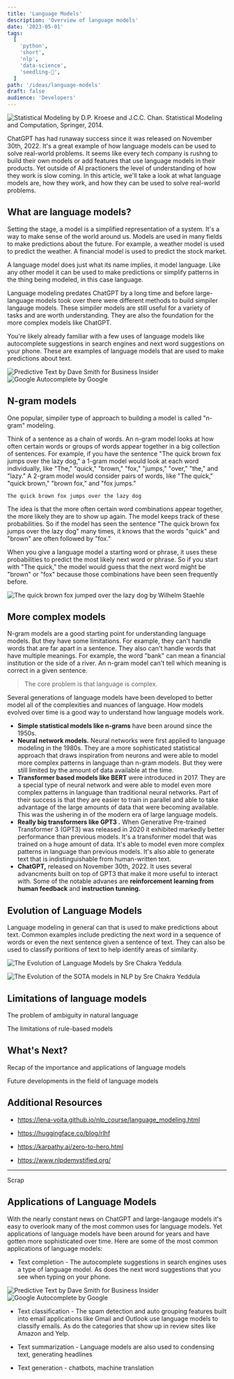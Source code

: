 ```yaml
---
title: 'Language Models'
description: 'Overview of language models'
date: '2023-05-01'
tags:
  [
    'python',
    'short',
    'nlp',
    'data-science',
    'seedling-🌱',
  ]
path: '/ideas/language-models'
draft: false
audience: 'Developers'
---
```


![Statistical Modeling by D.P. Kroese and J.C.C. Chan. Statistical Modeling and Computation,
Springer, 2014.](statistical-modeling.jpg)

ChatGPT has had runaway success since it was released on November 30th, 2022. It's a great example of how language models can be used to solve real-world problems. It seems like every tech company is rushng to build their own models or add features that use language models in their products. Yet outside of AI practioners the level of understanding of how they work is slow coming. In this article, we'll take a look at what language models are, how they work, and how they can be used to solve real-world problems.

## What are language models?

Setting the stage, a model is a simplified representation of a system. It's a way to make sense of the world around us. Models are used in many fields to make predictions about the future. For example, a weather model is used to predict the weather. A financial model is used to predict the stock market.

A language model does just what its name implies, it model language. Like any other model it can be used to make predictions or simplify patterns in the thing being modeled, in this case language.

Language modeling predates ChatGPT by a long time and before large-language models took over there were different methods to build simpiler langauge models. These simpiler models are still useful for a variety of tasks and are worth understanding. They are also the foundation for the more complex models like ChatGPT.

You're likely already familiar with a few uses of language models like autocomplete suggestions in search engines and next word suggestions on your phone. These are examples of language models that are used to make predictions about text.

<div style="max-width: 360px;">
  <img src="./iphone-predictve-text-dave-smith-bi.webp" alt="Predictive Text by Dave Smith for Business Insider" />
</div>

<div style="max-width: 500px;">
  <img src="./google-autocomplete-screenshot.png" alt="Google Autocomplete by Google" />
</div>

## N-gram models

One popular, simpiler type of approach to building a model is called "n-gram" modeling.

Think of a sentence as a chain of words. An n-gram model looks at how often certain words or groups of words appear together in a big collection of sentences. For example, if you have the sentence "The quick brown fox jumps over the lazy dog," a 1-gram model would look at each word individually, like "The," "quick," "brown," "fox," "jumps," "over," "the," and "lazy." A 2-gram model would consider pairs of words, like "The quick," "quick brown," "brown fox," and "fox jumps."


```
The quick brown fox jumps over the lazy dog
```

The idea is that the more often certain word combinations appear together, the more likely they are to show up again. The model keeps track of these probabilities. So if the model has seen the sentence "The quick brown fox jumps over the lazy dog" many times, it knows that the words "quick" and "brown" are often followed by "fox."

When you give a language model a starting word or phrase, it uses these probabilities to predict the most likely next word or phrase. So if you start with "The quick," the model would guess that the next word might be "brown" or "fox" because those combinations have been seen frequently before.

![The quick brown fox jumped over the lazy dog by Wilhelm Staehle](The-Quick-Brown-Fox-Jumped-Over-the-Lazy-Dog-Fox-Wilhelm-Staehle.jpg)

## More complex models

N-gram models are a good starting point for understanding language models. But they have some limitations. For example, they can't handle words that are far apart in a sentence. They also can't handle words that have multiple meanings. For example, the word "bank" can mean a financial institution or the side of a river. An n-gram model can't tell which meaning is correct in a given sentence.

> The core problem is that language is complex.

Several generations of language models have been developed to better model all of the complexities and nuances of language. How models evolved over time is a good way to understand how language models work.

- **Simple statistical models like n-grams** have been around since the 1950s.
- **Neural network models.** Neural networks were first applied to language modeling in the 1980s. They are a more sophisticated statistical approach that draws inspiration from neurons and were able to model more complex patterns in language than n-gram models. But they were still limited by the amount of data available at the time.
- **Transformer based models like BERT** were introduced in 2017. They are a special type of neural network and were able to model even more complex patterns in language than traditional neural networks. Part of their success is that they are easier to train in parallel and able to take advantage of the large amounts of data that were becoming available. This was the ushering in of the modern era of large language models.
- **Really big transformers like GPT3 .**
  When Generative Pre-trained Transformer 3 (GPT3) was released in 2020 it exhibited markedly better performance than previous models. It's a transformer model that was trained on a huge amount of data. It's able to model even more complex patterns in language than previous models. It's also able to generate text that is indistinguishable from human-written text.
- **ChatGPT,** released on November 30th, 2022. It uses several advancments built on top of GPT3 that make it more useful to interact with. Some of the notable advanes are **reinforcement learning from human feedback** and **instruction tunning.**



## Evolution of Language Models

Language modeling in general can that is used to make predictions about text. Common examples include predicting the next word in a sequence of words or even the next sentence given a sentence of text. They can also be used to classify poritions of text to help identify areas of similarity. 

![The Evolution of Language Models by Sre Chakra Yeddula](evolution-of-nlp-models-sre-chakra-yeddula.png)

![The Evolution of the SOTA models in NLP by Sre Chakra Yeddula](evolution-of-sota-models-sre-chakra-yeddula.png)


## Limitations of language models



The problem of ambiguity in natural language

The limitations of rule-based models


## What's Next?



Recap of the importance and applications of language models

Future developments in the field of language models

## Additional Resources

- https://lena-voita.github.io/nlp_course/language_modeling.html

- https://huggingface.co/blog/rlhf

- https://karpathy.ai/zero-to-hero.html

- https://www.nlpdemystified.org/

---

Scrap


## Applications of Language Models

With the nearly constant news on ChatGPT and large-langauge models it's easy to overlook many of the most common uses for language models. Yet applications of language models have been around for years and have gotten more sophisticated over time. Here are some of the most common applications of language models:

- Text completion - The autocomplete suggestions in search engines uses a type of language model. As does the next word suggestions that you see when typing on your phone.

<div style="max-width: 360px;">
  <img src="./iphone-predictve-text-dave-smith-bi.webp" alt="Predictive Text by Dave Smith for Business Insider" />
</div>

<div style="max-width: 500px;">
  <img src="./google-autocomplete-screenshot.png" alt="Google Autocomplete by Google" />
</div>

- Text classification - The spam detection and auto grouping features built into email applications like Gmail and Outlook use language models to classify emails. As do the categories that show up in review sites like Amazon and Yelp.

- Text summarization - Language models are also used to condensing text, generating headlines

- Text generation - chatbots, machine translation